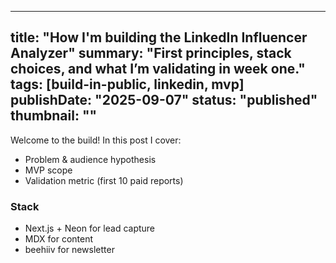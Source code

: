 
---
title: "How I'm building the LinkedIn Influencer Analyzer"
summary: "First principles, stack choices, and what I’m validating in week one."
tags: [build-in-public, linkedin, mvp]
publishDate: "2025-09-07"
status: "published"
thumbnail: ""
---

Welcome to the build! In this post I cover:

- Problem & audience hypothesis
- MVP scope
- Validation metric (first 10 paid reports)

### Stack
- Next.js + Neon for lead capture
- MDX for content
- beehiiv for newsletter
